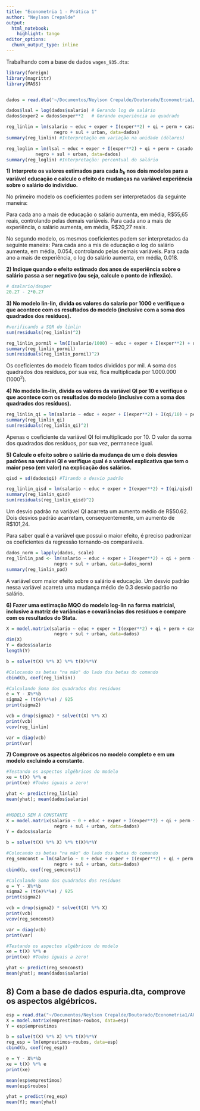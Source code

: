 ```yaml
---
title: "Econometria 1 - Prática 1"
author: "Neylson Crepalde"
output: 
  html_notebook:
    highlight: tango
editor_options: 
  chunk_output_type: inline
---
```


Trabalhando com a base de dados `wages_935.dta`:

```r
library(foreign)
library(magrittr)
library(MASS)


dados = read.dta('~/Documentos/Neylson Crepalde/Doutorado/Econometria1/AULAS 2017/wages_935.dta')

dados$lsal = log(dados$salario) # Gerando log de salário
dados$exper2 = dados$exper**2   # Gerando experiência ao quadrado

reg_linlin = lm(salario ~ educ + exper + I(exper**2) + qi + perm + casado +
                  negro + sul + urban, data=dados)
summary(reg_linlin) #Interpretação em variação na unidade (dólares)

reg_loglin = lm(lsal ~ educ + exper + I(exper**2) + qi + perm + casado +
           negro + sul + urban, data=dados)
summary(reg_loglin) #Interpretação: percentual do salário
```

**1) Interprete os valores estimados para cada $b_{k}$ nos dois modelos para a variável educação e calcule o efeito de mudanças na variável experiência sobre o salário do indivíduo.**

No primeiro modelo os coeficientes podem ser interpretados da seguinte maneira:

Para cada ano a mais de educação o salário aumenta, em média, R\$55,65 reais, controlando pelas demais variáveis. Para cada ano a mais de experiência, o salário aumenta, em média, R\$20,27 reais.

No segundo modelo, os mesmos coeficientes podem ser interpretados da seguinte maneira:
Para cada ano a mis de educação o log do salário aumenta, em média, 0.054, controlando pelas demais variáveis. Para cada ano a mais de experiência, o log do salário aumenta, em média, 0.018.

**2) Indique quando o efeito estimado dos anos de experiência sobre o salário passa a ser negativo (ou seja, calcule o ponto de inflexão).**

```r
# dsalario/dexper
20.27 - 2*0.27
```


**3) No modelo lin-lin, divida os valores do salario por 1000 e verifique o que acontece com os resultados do modelo (inclusive com a soma dos quadrados dos resíduos).**

```r
#verificando a SQR do linlin
sum(residuals(reg_linlin)^2)

reg_linlin_pormil = lm(I(salario/1000) ~ educ + exper + I(exper**2) + qi + perm + casado + negro + sul + urban, data=dados)
summary(reg_linlin_pormil)
sum(residuals(reg_linlin_pormil)^2)
```

Os coeficientes do modelo ficam todos divididos por mil. A soma dos quadrados dos resíduos, por sua vez, fica multiplicada por 1.000.000 ($1000^2$).

**4) No modelo lin-lin, divida os valores da variável QI por 10 e verifique o que acontece com os resultados do modelo (inclusive com a soma dos quadrados dos resíduos).**


```r
reg_linlin_qi = lm(salario ~ educ + exper + I(exper**2) + I(qi/10) + perm + casado + negro + sul + urban, data=dados)
summary(reg_linlin_qi)
sum(residuals(reg_linlin_qi)^2)
```

Apenas o coeficiente da variável QI foi multiplicado por 10. O valor da soma dos quadrados dos resíduos, por sua vez, permanece igual.

**5) Calcule o efeito sobre o salário da mudança de um e dois desvios padrões na variável QI e verifique qual é a variável explicativa que tem o maior peso (em valor) na explicação dos salários.**

```r
qisd = sd(dados$qi) #Tirando o desvio padrão

reg_linlin_qisd = lm(salario ~ educ + exper + I(exper**2) + I(qi/qisd) + perm + casado + negro + sul + urban, data=dados)
summary(reg_linlin_qisd)
sum(residuals(reg_linlin_qisd)^2)
```

Um desvio padrão na variável QI acarreta um aumento médio de R\$50.62. Dois desvios padrão acarretam, consequentemente, um aumento de R\$101,24.

Para saber qual é a variável que possui o maior efeito, é preciso padronizar os coeficientes da regressão tornando-os comparáveis.

```r
dados_norm = lapply(dados, scale)
reg_linlin_pad <- lm(salario ~ educ + exper + I(exper**2) + qi + perm + casado +
                  negro + sul + urban, data=dados_norm)
summary(reg_linlin_pad)
```

A variável com maior efeito sobre o salário é educação. Um desvio padrão nessa variável acarreta uma mudança médio de 0.3 desvio padrão no salário.

**6) Fazer uma estimação MQO do modelo log-lin na forma matricial, inclusive a matriz de variâncias e covariâncias dos resíduos e compare com os resultados do Stata.**

```r
X = model.matrix(salario ~ educ + exper + I(exper**2) + qi + perm + casado +
                  negro + sul + urban, data=dados)
dim(X)
Y = dados$salario
length(Y)

b = solve(t(X) %*% X) %*% t(X)%*%Y

#Colocando os betas "na mão" do lado dos betas do comando
cbind(b, coef(reg_linlin))

#Calculando Soma dos quadrados dos residuos
e = Y - X%*%b
sigma2 = (t(e)%*%e) / 925
print(sigma2)

vcb = drop(sigma2) * solve(t(X) %*% X)
print(vcb)
vcov(reg_linlin)

var = diag(vcb)
print(var)
```

**7) Comprove os aspectos algébricos no modelo completo e em um modelo excluindo a constante.**

```r
#Testando os aspectos algébricos do modelo
xe = t(X) %*% e
print(xe) #Todos iguais a zero!

yhat <- predict(reg_linlin)
mean(yhat); mean(dados$salario)


#MODELO SEM A CONSTANTE
X = model.matrix(salario ~ 0 + educ + exper + I(exper**2) + qi + perm + casado +
                  negro + sul + urban, data=dados)
Y = dados$salario

b = solve(t(X) %*% X) %*% t(X)%*%Y

#Colocando os betas "na mão" do lado dos betas do comando
reg_semconst = lm(salario ~ 0 + educ + exper + I(exper**2) + qi + perm + casado +
                  negro + sul + urban, data=dados)
cbind(b, coef(reg_semconst))

#Calculando Soma dos quadrados dos residuos
e = Y - X%*%b
sigma2 = (t(e)%*%e) / 925
print(sigma2)

vcb = drop(sigma2) * solve(t(X) %*% X)
print(vcb)
vcov(reg_semconst)

var = diag(vcb)
print(var)

#Testando os aspectos algébricos do modelo
xe = t(X) %*% e
print(xe) #Todos iguais a zero!

yhat <- predict(reg_semconst)
mean(yhat); mean(dados$salario)

```


## 8) Com a base de dados espuria.dta, comprove os aspectos algébricos.

```r
esp = read.dta("~/Documentos/Neylson Crepalde/Doutorado/Econometria1/AULAS 2017/espuria.dta")
X = model.matrix(emprestimos~roubos, data=esp)
Y = esp$emprestimos

b = solve(t(X) %*% X) %*% t(X)%*%Y
reg_esp = lm(emprestimos~roubos, data=esp)
cbind(b, coef(reg_esp))

e = Y - X%*%b
xe = t(X) %*% e
print(xe)

mean(esp$emprestimos)
mean(esp$roubos)

yhat = predict(reg_esp)
mean(Y); mean(yhat)
```
